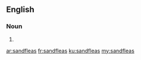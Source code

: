 ==English==

===Noun===
{{head|en|plural}}

# {{plural of|sandflea|lang=en}}

[[ar:sandfleas]]
[[fr:sandfleas]]
[[ku:sandfleas]]
[[my:sandfleas]]